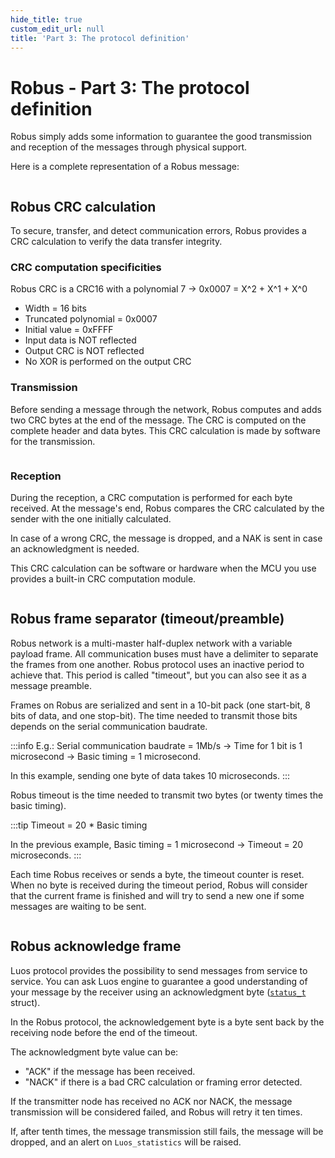 ```yaml
---
hide_title: true
custom_edit_url: null
title: 'Part 3: The protocol definition'
---
```



# Robus - Part 3: The protocol definition

Robus simply adds some information to guarantee the good transmission and reception of the messages through physical support.

Here is a complete representation of a Robus message:

<div align="center">
  <Image
    sources={{
      light: '/assets/images/advanced-doc/robus/protocol/robus-3-1-light.svg',
      dark: '/assets/images/advanced-doc/robus/protocol/robus-3-1-dark.svg',
    }}
  />
</div>

## Robus CRC calculation

To secure, transfer, and detect communication errors, Robus provides a CRC calculation to verify the data transfer integrity.

### CRC computation specificities

Robus CRC is a CRC16 with a polynomial 7 → 0x0007 = X^2 + X^1 + X^0

- Width = 16 bits
- Truncated polynomial = 0x0007
- Initial value = 0xFFFF
- Input data is NOT reflected
- Output CRC is NOT reflected
- No XOR is performed on the output CRC

### Transmission

Before sending a message through the network, Robus computes and adds two CRC bytes at the end of the message. The CRC is computed on the complete header and data bytes. This CRC calculation is made by software for the transmission.

<div align="center">
  <Image
    sources={{
      light: '/assets/images/advanced-doc/robus/protocol/robus-3-2-light.svg',
      dark: '/assets/images/advanced-doc/robus/protocol/robus-3-2-dark.svg',
    }}
  />
</div>

### Reception

During the reception, a CRC computation is performed for each byte received. At the message's end, Robus compares the CRC calculated by the sender with the one initially calculated.

In case of a wrong CRC, the message is dropped, and a NAK is sent in case an acknowledgment is needed.

This CRC calculation can be software or hardware when the MCU you use provides a built-in CRC computation module.

<div align="center">
  <Image
    sources={{
      light: '/assets/images/advanced-doc/robus/protocol/robus-3-3-light.svg',
      dark: '/assets/images/advanced-doc/robus/protocol/robus-3-3-dark.svg',
    }}
  />
</div>

## Robus frame separator (timeout/preamble)

Robus network is a multi-master half-duplex network with a variable payload frame. All communication buses must have a delimiter to separate the frames from one another. Robus protocol uses an inactive period to achieve that. This period is called "timeout", but you can also see it as a message preamble.

Frames on Robus are serialized and sent in a 10-bit pack (one start-bit, 8 bits of data, and one stop-bit). The time needed to transmit those bits depends on the serial communication baudrate.

:::info
E.g.: Serial communication baudrate = 1Mb/s → Time for 1 bit is 1 microsecond → Basic timing = 1 microsecond.

In this example, sending one byte of data takes 10 microseconds.
:::

Robus timeout is the time needed to transmit two bytes (or twenty times the basic timing).

:::tip
Timeout = 20 \* Basic timing

In the previous example, Basic timing = 1 microsecond → Timeout = 20 microseconds.
:::

Each time Robus receives or sends a byte, the timeout counter is reset. When no byte is received during the timeout period, Robus will consider that the current frame is finished and will try to send a new one if some messages are waiting to be sent.

<div align="center">
  <Image
    sources={{
      light: '/assets/images/advanced-doc/robus/protocol/robus-3-4-light.svg',
      dark: '/assets/images/advanced-doc/robus/protocol/robus-3-4-dark.svg',
    }}
  />
</div>

## Robus acknowledge frame

Luos protocol provides the possibility to send messages from service to service. You can ask Luos engine to guarantee a good understanding of your message by the receiver using an acknowledgment byte ([`status_t`](https://github.com/Luos-io/luos_engine/blob/main/network/robus/inc/reception.h) struct).

In the Robus protocol, the acknowledgement byte is a byte sent back by the receiving node before the end of the timeout.

The acknowledgment byte value can be:

- "ACK" if the message has been received.
- "NACK" if there is a bad CRC calculation or framing error detected.

If the transmitter node has received no ACK nor NACK, the message transmission will be considered failed, and Robus will retry it ten times.

If, after tenth times, the message transmission still fails, the message will be dropped, and an alert on `Luos_statistics` will be raised.

<div align="center">
  <Image
    sources={{
      light: '/assets/images/advanced-doc/robus/protocol/robus-3-5-light.svg',
      dark: '/assets/images/advanced-doc/robus/protocol/robus-3-5-dark.svg',
    }}
  />
</div>
